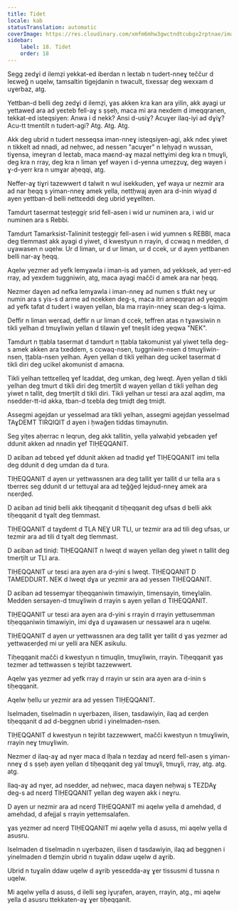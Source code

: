 ```yaml
---
title: Tidet
locale: kab
statusTranslation: automatic
coverImage: https://res.cloudinary.com/xmfm6mhw3gwctndtcubgx2rptnae/image/upload/v1740337243/small_cover_educacion_fundamental_a051170f1c.webp
sidebar:
    label: 18. Tidet
    order: 18
---
```

Segg zedɣi d ilemẓi yekkat-ed iberdan n leɛtab n tudert-nneɣ teččur d leɛweǧ n uqelw, tamsaltin tigejdanin n twacult, tixessaṛ deg wexxam d uɣerbaz, atg.

Yettban-d belli deg zedɣi d ilemẓi, ɣas akken kra kan ara yilin, akk ayagi ur yettaweḍ ara ad yeɛteb fell-aɣ s ṣṣeḥ, maca mi ara nexdem d imeqqranen, tekkat-ed isteqsiyen: Anwa i d nekk? Ansi d-usiɣ? Acuɣer ilaq-iyi ad dɣiɣ? Acu-tt tmentilt n tudert-agi? Atg. Atg. Atg.

Akk deg ubrid n tudert nesseqsa iman-nneɣ isteqsiyen-agi, akk ndeɛ yiwet n tikkelt ad nnadi, ad neḥwec, ad nessen "acuɣer" n leḥyaḍ n wussan, tiɣensa, imeɣran d leɛtab, maca maɛnd-aɣ mazal nettɣimi deg kra n tmuɣli, deg kra n rray, deg kra n liman ɣef wayen i d-yenna umeẓẓuɣ, deg wayen i ɣ-d-yerr kra n umɣar aḥeqqi, atg.

Neffer-aɣ tiɣri tazewwert d talwit n wul isekkuden, ɣef waya ur nezmir ara ad nar ḥeqq s yiman-nneɣ amek yella, nettḥwaj ayen ara d-inin wiyaḍ d ayen yettban-d belli nettɛeddi deg ubrid yeɣellten.

Tamdurt tasermat tesṭeggiṛ srid fell-asen i wid ur numinen ara, i wid ur numinen ara s Rebbi.

Tamdurt Tamarksist-Talininit tesṭeggiṛ fell-asen i wid yumnen s REBBI, maca deg tlemmast akk ayagi d yiwet, d kwestyun n rrayin, d ccwaq n medden, d uɣawasen n uqelw. Ur d liman, ur d ur liman, ur d ccek, ur d ayen yettbanen belli nar-aɣ ḥeqq.

Aqelw yezmer ad yefk lemɣawla i iman-is ad yamen, ad yekksek, ad yerr-ed rray, ad yexdem tuggniwin, atg, maca ayagi mačči d amek ara nar ḥeqq.

Nezmer daɣen ad nefka lemɣawla i iman-nneɣ ad numen s tfukt neɣ ur numin ara s yis-s d arme ad ncekken deg-s, maca itri ameqqran ad yeqqim ad yefk tafat d tudert i wayen yellan, bla ma rrayin-nneɣ sɛan deg-s lqima.

Deffir n liman werɛad, deffir n ur liman d ccek, teffren aṭas n tɣawsiwin n tikli yelhan d tmuɣliwin yellan d tilawin ɣef tneṣlit ideg yeqwa "NEK".

Tamdurt n ṭṭabla tasermat d tamdurt n ṭṭabla takomunist yal yiwet tella deg-s amek akken ara txeddem, s ccwaq-nsen, tuggniwin-nsen d tmuɣliwin-nsen, ṭṭabla-nsen yelhan. Ayen yellan d tikli yelhan deg ucikel tasermat d tikli diri deg ucikel akomunist d amaɛna.

Tikli yelhan tettɛelleq ɣef lɛaddat, deg umkan, deg lweqt. Ayen yellan d tikli yelhan deg tmurt d tikli diri deg tmerṭilt d wayen yellan d tikli yelhan deg yiwet n tallit, deg tmerṭilt d tikli diri. Tikli yelhan ur tesɛi ara azal aqdim, ma nsedder-tt-id akka, tban-d tɛebla deg tmiḍt deg tmiḍt.

Assegmi agejdan ur yesselmad ara tikli yelhan, assegmi agejdan yesselmad TAɣDEMT TIRQIQIT d ayen i ḥwaǧen tiddas timaynutin.

Seg yiṭes aḥerrac n leqrun, deg akk tallitin, yella yalwaḥid yebɛaden ɣef ddunit akken ad nnadin ɣef TIḤEQQANIT.

D aɛiban ad tebɛed ɣef ddunit akken ad tnadiḍ ɣef TIḤEQQANIT imi tella deg ddunit d deg umdan da d tura.

TIḤEQQANIT d ayen ur yettwassnen ara deg tallit ɣer tallit d ur tella ara s tberreɛ seg ddunit d ur tettuɣal ara ad teǧǧeḍ lejdud-nneɣ amek ara nɛerḍeḍ.

D aɛiban ad tiniḍ belli akk tiḥeqqanit d tiḥeqqanit deg ufsas d belli akk tiḥeqqanit d tɣalt deg tlemmast.

TIḤEQQANIT d taɣdemt d TLA NEƔ UR TLI, ur tezmir ara ad tili deg ufsas, ur tezmir ara ad tili d tɣalt deg tlemmast.

D aɛiban ad tiniḍ: TIḤEQQANIT n lweqt d wayen yellan deg yiwet n tallit deg tmerṭilt ur TLI ara.

TIḤEQQANIT ur tesɛi ara ayen ara d-yini s lweqt. TIḤEQQANIT D TAMEDDURT. NEK d lweqt dɣa ur yezmir ara ad yessen TIḤEQQANIT.

D aɛiban ad tessemɣar tiḥeqqaniwin timawiyin, timensayin, timeɣlalin. Medden sersayen-d tmuɣliwin d rrayin s ayen yellan d TIḤEQQANIT.

TIḤEQQANIT ur tesɛi ara ayen ara d-yini s rrayin d rrayin yettusemman tiḥeqqaniwin timawiyin, imi dɣa d uɣawasen ur nessawel ara n uqelw.

TIḤEQQANIT d ayen ur yettwassnen ara deg tallit ɣer tallit d ɣas yezmer ad yettwaɛerḍeḍ mi ur yelli ara NEK asikulu.

Tiḥeqqanit mačči d kwestyun n timuqlin, tmuɣliwin, rrayin. Tiḥeqqanit ɣas tezmer ad tettwassen s tejribt tazzewwert.

Aqelw ɣas yezmer ad yefk rray d rrayin ur sɛin ara ayen ara d-inin s tiḥeqqanit.

Aqelw ḥellu ur yezmir ara ad yessen TIḤEQQANIT.

Iselmaden, tiselmadin n uɣerbazen, ilisen, tasdawiyin, ilaq ad ɛerḍen tiḥeqqanit d ad d-beggnen ubrid i yinelmaden-nsen.

TIḤEQQANIT d kwestyun n tejribt tazzewwert, mačči kwestyun n tmuɣliwin, rrayin neɣ tmuɣliwin.

Nezmer d ilaq-aɣ ad nɣer maca d lḥala n tezdaɣ ad nɛerḍ fell-asen s yiman-nneɣ d s ṣṣeḥ ayen yellan d tiḥeqqanit deg yal tmuɣli, tmuɣli, rray, atg. atg. atg.

Ilaq-aɣ ad nɣer, ad nsedder, ad neḥwec, maca daɣen neḥwaj s TEZDAɣ deg-s ad nɛerḍ TIḤEQQANIT yellan deg wayen akk i neɣru.

D ayen ur nezmir ara ad nɛerḍ TIḤEQQANIT mi aqelw yella d amehdad, d amehdad, d afejjal s rrayin yettemsalafen.

ɣas yezmer ad nɛerḍ TIḤEQQANIT mi aqelw yella d asuss, mi aqelw yella d asusru.

Iselmaden d tiselmadin n uɣerbazen, ilisen d tasdawiyin, ilaq ad beggnen i yinelmaden d tlemẓin ubrid n tuɣalin ddaw uqelw d aɣrib.

Ubrid n tuɣalin ddaw uqelw d aɣrib yesɛedda-aɣ ɣer tissusmi d tussna n uqelw.

Mi aqelw yella d asuss, d ilelli seg iɣuṛafen, arayen, rrayin, atg., mi aqelw yella d asusru ttekkaten-aɣ ɣer tiḥeqqanit.

